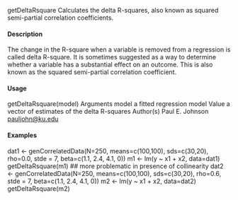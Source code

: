 getDeltaRsquare Calculates the delta R-squares, also known as squared semi-partial
correlation coefficients.

#### Description

The change in the R-square when a variable is removed from a regression is called delta R-square.
It is sometimes suggested as a way to determine whether a variable has a substantial effect on an
outcome. This is also known as the squared semi-partial correlation coefficient.

#### Usage

getDeltaRsquare(model)
Arguments
model a fitted regression model
Value
a vector of estimates of the delta R-squares
Author(s)
Paul E. Johnson <pauljohn@ku.edu>

#### Examples

dat1 <- genCorrelatedData(N=250, means=c(100,100),
sds=c(30,20), rho=0.0, stde = 7, beta=c(1.1, 2.4, 4.1, 0))
m1 <- lm(y ~ x1 + x2, data=dat1)
getDeltaRsquare(m1)
## more problematic in presence of collinearity
dat2 <- genCorrelatedData(N=250, means=c(100,100),
sds=c(30,20), rho=0.6, stde = 7, beta=c(1.1, 2.4, 4.1, 0))
m2 <- lm(y ~ x1 + x2, data=dat2)
getDeltaRsquare(m2)

